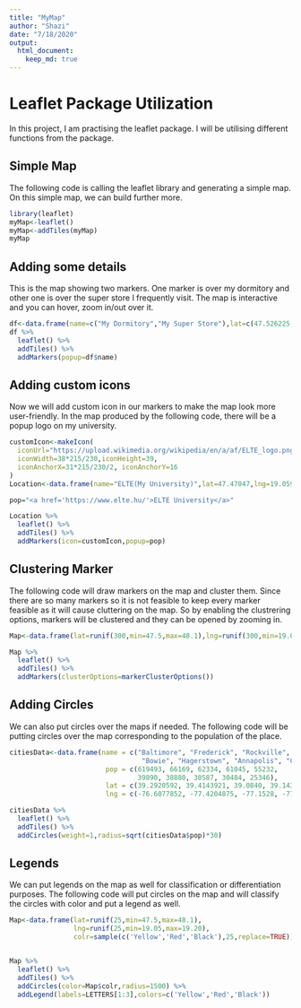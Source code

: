 ---
title: "MyMap"
author: "Shazi"
date: "7/18/2020"
output: 
  html_document:
    keep_md: true
---

# Leaflet Package Utilization

In this project, I am practising the leaflet package. I will be utilising different functions from the package.

## Simple Map
The following code is calling the leaflet library and generating a simple map. On this simple map, we can build further more.


```{r message=FALSE}
library(leaflet)
myMap<-leaflet()
myMap<-addTiles(myMap)
myMap
```

## Adding some details
This is the map showing two markers. One marker is over my dormitory and other one is over the super store I frequently visit. The map is interactive and you can hover, zoom in/out over it.  

```{r message=FALSE}
df<-data.frame(name=c("My Dormitory","My Super Store"),lat=c(47.526225,47.526980),lng=c(19.084538,19.083020))
df %>%
  leaflet() %>%
  addTiles() %>%
  addMarkers(popup=df$name) 
```

## Adding custom icons

Now we will add custom icon in our markers to make the map look more user-friendly. In the map produced by the following code, there will be a popup logo on my university. 

```{r}
customIcon<-makeIcon(
  iconUrl="https://upload.wikimedia.org/wikipedia/en/a/af/ELTE_logo.png",
  iconWidth=38*215/230,iconHeight=39,
  iconAnchorX=31*215/230/2, iconAnchorY=16
)
Location<-data.frame(name="ELTE(My University)",lat=47.47047,lng=19.05987)

pop="<a href='https://www.elte.hu/'>ELTE University</a>"

Location %>%
  leaflet() %>%
  addTiles() %>%
  addMarkers(icon=customIcon,popup=pop)
```

## Clustering Marker

The following code will draw markers on the map and cluster them. Since there are so many markers so it is not feasible to keep every marker feasible as it will cause cluttering on the map. So by enabling the clustrering options, markers will be clustered and they can be opened by zooming in. 

```{r}
Map<-data.frame(lat=runif(300,min=47.5,max=48.1),lng=runif(300,min=19.05,max=19.20))

Map %>%
  leaflet() %>%
  addTiles() %>%
  addMarkers(clusterOptions=markerClusterOptions())
```

## Adding Circles

We can also put circles over the maps if needed. The following code will be putting circles over the map corresponding to the population of the place. 

```{r message=FALSE}
citiesData<-data.frame(name = c("Baltimore", "Frederick", "Rockville", "Gaithersburg", 
                                 "Bowie", "Hagerstown", "Annapolis", "College Park", "Salisbury", "Laurel"),
                        pop = c(619493, 66169, 62334, 61045, 55232,
                                39890, 38880, 30587, 30484, 25346),
                        lat = c(39.2920592, 39.4143921, 39.0840, 39.1434, 39.0068, 39.6418, 38.9784, 38.9897, 38.3607, 39.0993),
                        lng = c(-76.6077852, -77.4204875, -77.1528, -77.2014, -76.7791, -77.7200, -76.4922, -76.9378, -75.5994, -76.8483))

citiesData %>%
  leaflet() %>%
  addTiles() %>%
  addCircles(weight=1,radius=sqrt(citiesData$pop)*30)

```

## Legends
We can put legends on the map as well for classification or differentiation purposes. The following code will put circles on the map and will classify the circles with color and put a legend as well. 

```{r message=FALSE}
Map<-data.frame(lat=runif(25,min=47.5,max=48.1),
                lng=runif(25,min=19.05,max=19.20),
                colr=sample(c('Yellow','Red','Black'),25,replace=TRUE))


Map %>%
  leaflet() %>%
  addTiles() %>%
  addCircles(color=Map$colr,radius=1500) %>%
  addLegend(labels=LETTERS[1:3],colors=c('Yellow','Red','Black'))
```
